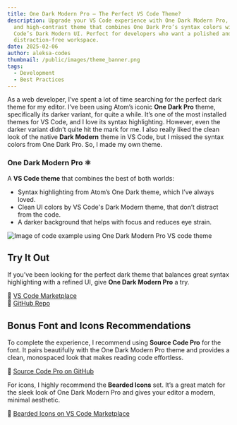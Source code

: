 ```yaml
---
title: One Dark Modern Pro – The Perfect VS Code Theme?
description: Upgrade your VS Code experience with One Dark Modern Pro, a sleek
  and high-contrast theme that combines One Dark Pro’s syntax colors with VS
  Code’s Dark Modern UI. Perfect for developers who want a polished and
  distraction-free workspace.
date: 2025-02-06
author: aleksa-codes
thumbnail: /public/images/theme_banner.png
tags:
  - Development
  - Best Practices
---
```

As a web developer, I’ve spent a lot of time searching for the perfect dark theme for my editor. I’ve been using Atom’s iconic **One Dark Pro** theme, specifically its darker variant, for quite a while. It’s one of the most installed themes for VS Code, and I love its syntax highlighting. However, even the darker variant didn’t quite hit the mark for me. I also really liked the clean look of the native **Dark Modern** theme in VS Code, but I missed the syntax colors from One Dark Pro. So, I made my own theme.

### One Dark Modern Pro ⚛️

A **VS Code theme** that combines the best of both worlds:

* Syntax highlighting from Atom’s One Dark theme, which I’ve always loved.
* Clean UI colors by VS Code's Dark Modern theme, that don’t distract from the code.
* A darker background that helps with focus and reduces eye strain.

![Image of code example using One Dark Modern Pro VS code theme](/images/code-example.png)

## Try It Out

If you’ve been looking for the perfect dark theme that balances great syntax highlighting with a refined UI, give **One Dark Modern Pro** a try.

🔗 [VS Code Marketplace](https://marketplace.visualstudio.com/items?itemName=aleksa-codes.one-dark-modern-pro)\
🔗 [GitHub Repo](https://github.com/aleksa-codes/one-dark-modern-pro)

## Bonus Font and Icons Recommendations

To complete the experience, I recommend using **Source Code Pro** for the font. It pairs beautifully with the One Dark Modern Pro theme and provides a clean, monospaced look that makes reading code effortless.

🔗 [Source Code Pro on GitHub](https://github.com/adobe-fonts/source-code-pro)

For icons, I highly recommend the **Bearded Icons** set. It’s a great match for the sleek look of One Dark Modern Pro and gives your editor a modern, minimal aesthetic.

🔗 [Bearded Icons on VS Code Marketplace](https://marketplace.visualstudio.com/items?itemName=BeardedBear.beardedicons)
